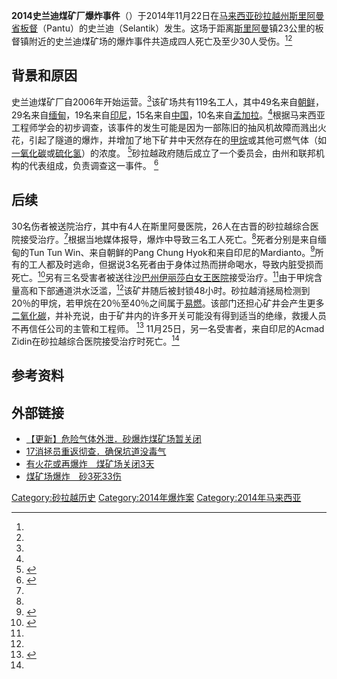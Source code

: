 {{Multiple issues|
{{Expand language|1=en|time=2020-11-24T11:24:03+00:00}}
{{Rough translation|time=2020-11-24T11:24:03+00:00}}
}}
{{Infobox event
| event = 2014史兰迪煤矿厂爆炸事件
| image = 
| caption = 
| date = 2014年11月22日
| time = 09:00 AM ([[UTC+08:00|UTC+08:00]])<ref name="bb">{{cite web|url=http://borneobulletin.com.bn/malaysias-health-ministry-give-best-services-coal-mine-explosion-victims/|title=Malaysia's health ministry to give best services to coal mine explosion victims|publisher=[[Borneo_Bulletin|Borneo Bulletin]]|date=2014-11-24|accessdate=01-12-2014|archive-url=https://web.archive.org/web/20141205083429/http://borneobulletin.com.bn/malaysias-health-ministry-give-best-services-coal-mine-explosion-victims/|archive-date=2014-12-05|dead-url=yes}}</ref>
| place = [[马来西亚|马来西亚]][[砂拉越州|砂拉越州]][[斯里阿曼省|斯里阿曼省]][[板督|板督]]
| coordinates = 
| also known as = 
| cause = 
| reported injuries = 30<ref name="bb"/><ref name="mine">{{cite web|url=http://www.thestar.com.my/News/Nation/2014/11/25/Sarawak-coal-mine-blast-death-toll-four/|title=Death toll rises to four in Sarawak coal mine blast|author=Sharon Ling|work=[[星报_(马来西亚)|The Star]]|date=2014-11-25|accessdate=01-12-2014|archive-date=2017-03-21|archive-url=https://web.archive.org/web/20170321231125/http://www.thestar.com.my/news/nation/2014/11/25/sarawak-coal-mine-blast-death-toll-four/|dead-url=no}}</ref>
| reported deaths = 4<ref name="bb"/><ref name="mine"/>
}}
'''2014史兰迪煤矿厂爆炸事件'''（{{lang-en|2014 Selantik coal mine explosion}}）于2014年11月22日在[[马来西亚|马来西亚]][[砂拉越州|砂拉越州]][[斯里阿曼省|斯里阿曼省]][[板督副县|板督]]（Pantu）的史兰迪（Selantik）发生。这场于距离[[成邦江|斯里阿曼]]镇23公里的板督镇附近的史兰迪煤矿场的爆炸事件共造成四人死亡及至少30人受伤。<ref name="bb"/><ref name="mine"/>

== 背景和原因 ==
史兰迪煤矿厂自2006年开始运营。<ref name="mine"/>该矿场共有119名工人，其中49名来自[[朝鲜|朝鲜]]，29名来自[[缅甸|缅甸]]，19名来自[[印尼|印尼]]，15名来自[[中华人民共和国|中国]]，10名来自[[孟加拉|孟加拉]]。<ref name="mine"/>根据马来西亚工程师学会的初步调查，该事件的发生可能是因为一部陈旧的抽风机故障而溅出火花，引起了隧道的爆炸，并增加了地下矿井中天然存在的[[甲烷|甲烷]]或其他可燃气体（如[[一氧化碳|一氧化碳]]或[[硫化氢|硫化氢]]）的浓度。 <ref>{{Cite web|title=Faulty fan cause of mine explosion in Sarawak|url=http://www.freemalaysiatoday.com/category/nation/2014/11/25/faulty-fan-cause-of-mine-explosion-in-sarawak/|accessdate=01-12-2014|author=FMT|date=2014-11-25|publisher=[[Free_Malaysia_Today|Free Malaysia Today]]|archiveurl=https://web.archive.org/web/20141129184959/http://www.freemalaysiatoday.com/category/nation/2014/11/25/faulty-fan-cause-of-mine-explosion-in-sarawak/|archivedate=2014-11-29|dead-url=yes}}</ref>砂拉越政府随后成立了一个委员会，由州和联邦机构的代表组成，负责调查这一事件。 <ref>{{Cite web|title=High-level panel to probe deadly mine blast in Sarawak|url=http://www.thestar.com.my/News/Nation/2014/11/30/Highlevel-panel-to-probe-deadly-mine-blast-in-Sarawak/|accessdate=1-12-2014|date=2014-11-30|work=The Star|archive-date=2017-10-07|archive-url=https://web.archive.org/web/20171007121132/http://www.thestar.com.my/news/nation/2014/11/30/highlevel-panel-to-probe-deadly-mine-blast-in-sarawak/|dead-url=no}}</ref>

== 后续 ==
30名伤者被送院治疗，其中有4人在斯里阿曼医院，26人在古晋的砂拉越综合医院接受治疗。<ref name="bb"/>根据当地媒体报导，爆炸中导致三名工人死亡。<ref name="mine"/>死者分别是来自缅甸的Tun Tun Win、来自朝鲜的Pang Chung Hyok和来自印尼的Mardianto。<ref>{{Cite web|title=Minding the safety of the miners|url=http://www.theborneopost.com/2014/11/30/minding-the-safety-of-the-miners/|accessdate=1 December 2014|author=Phyllis Wong|date=2014-11-30|publisher=[[The_Borneo_Post|The Borneo Post]]|archive-date=2019-05-25|archive-url=https://web.archive.org/web/20190525025516/https://www.theborneopost.com/2014/11/30/minding-the-safety-of-the-miners/|dead-url=no}}</ref>所有的工人都及时逃命，但据说3名死者由于身体过热而拼命喝水，导致内脏受损而死亡。<ref name="qe">{{Cite web|title=Selantik coal mine to be closed temporarily|url=http://www.theborneopost.com/2014/11/24/selantik-coal-mine-to-be-closed-temporarily/|accessdate=01-12-2014|author=Anasathia Jenis|date=2014-11-24|publisher=The Borneo Post|archive-date=2019-05-25|archive-url=https://web.archive.org/web/20190525025509/https://www.theborneopost.com/2014/11/24/selantik-coal-mine-to-be-closed-temporarily/|dead-url=no}}</ref>另有三名受害者被送往[[沙巴州|沙巴州]][[伊丽莎白女王医院|伊丽莎白女王医院]]接受治疗。<ref name="qe"/>由于甲烷含量高和下部通道洪水泛滥，<ref name="qe"/>该矿井随后被封锁48小时。砂拉越消拯局检测到20％的甲烷，若甲烷在20％至40％之间属于[[易燃|易燃]]。该部门还担心矿井会产生更多[[二氧化碳|二氧化碳]]，并补充说，由于矿井内的许多开关可能没有得到适当的绝缘，救援人员不再信任公司的主管和工程师。 <ref>{{Cite web|title=Sarawak coal mine sealed due to gas and flood|url=http://news.asiaone.com/news/malaysia/sarawak-coal-mine-sealed-due-gas-and-flood|accessdate=1-12-2014|date=2014-11-24|work=The Star/[[亚洲新闻联盟|亚洲新闻联盟]]|publisher=[[AsiaOne|AsiaOne]]|archive-date=2016-03-04|archive-url=https://web.archive.org/web/20160304081150/http://news.asiaone.com/news/malaysia/sarawak-coal-mine-sealed-due-gas-and-flood|dead-url=no}}</ref> 11月25日，另一名受害者，来自印尼的Acmad Zidin在砂拉越综合医院接受治疗时死亡。<ref name="mine"/>

== 参考资料 ==
{{portal|马来西亚}}
{{Reflist|2}}

==外部链接==
*[https://www.sinchew.com.my/pad/con/2014-11/24/content_1419294.html 【更新】危险气体外泄．砂爆炸煤矿场暂关闭]
*[https://www.sinchew.com.my/pad/con/2014-11/25/content_1419450.html 17消拯员重返彻查．确保坑道没毒气]
*[https://www.orientaldaily.com.my/news/nation/2014/11/23/43790 有火花或再爆炸　煤矿场关闭3天]
*[https://www.orientaldaily.com.my/news/nation/2014/11/22/43740 煤矿场爆炸　砂3死33伤]
[[Category:砂拉越历史|Category:砂拉越历史]]
[[Category:2014年爆炸案|Category:2014年爆炸案]]
[[Category:2014年马来西亚|Category:2014年马来西亚]]
